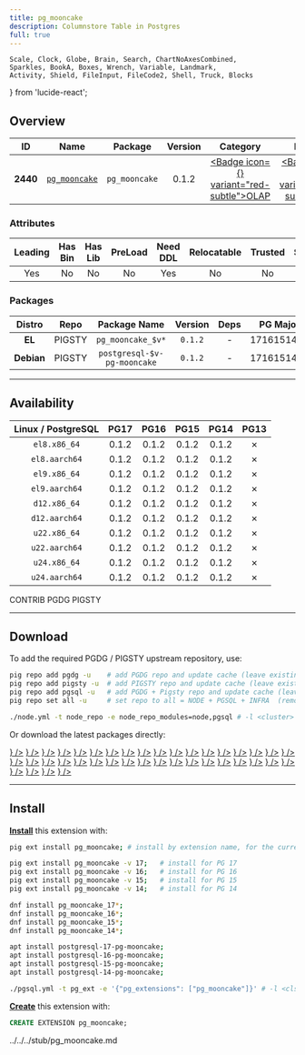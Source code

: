 ```yaml
---
title: pg_mooncake
description: Columnstore Table in Postgres
full: true
---
```


    Scale, Clock, Globe, Brain, Search, ChartNoAxesCombined,
    Sparkles, BookA, Boxes, Wrench, Variable, Landmark,
    Activity, Shield, FileInput, FileCode2, Shell, Truck, Blocks
} from 'lucide-react';

## Overview

| <TooltipIconButton tooltip="Extension unique identifier" side="top">ID</TooltipIconButton> | <TooltipIconButton tooltip="Extension name" side="top">Name</TooltipIconButton> | <TooltipIconButton tooltip="Package name for installation" side="top">Package</TooltipIconButton> | <TooltipIconButton tooltip="Latest available extension version" side="top">Version</TooltipIconButton> | <TooltipIconButton tooltip="Extension category" side="top">Category</TooltipIconButton> | <TooltipIconButton tooltip="Open source license" side="top">License</TooltipIconButton> | <TooltipIconButton tooltip="Programming language" side="top">Lang</TooltipIconButton> |
|:--------:|:--------:|:----------:|:--------------:|:---------------------------------------:|:------------------------------------------------------:|:----:|
| **2440** | [`pg_mooncake`](https://github.com/Mooncake-Labs/pg_mooncake) | `pg_mooncake` | 0.1.2 | <a href="/ext/olap" className="no-underline"><Badge icon={<ChartNoAxesCombined />} variant="red-subtle">OLAP</Badge></a> | <a href="/ext/list/license#mit" className="no-underline"><Badge icon={<Scale />} variant="blue-subtle">MIT</Badge></a> | <a href="/ext/list/lang#c-1"><Badge icon={<FileCode2 />} variant="purple-subtle">C++</Badge></a> |

### Attributes

| <TooltipIconButton tooltip="The Primary Leading extension in the Package" side="top">Leading</TooltipIconButton> | <TooltipIconButton tooltip="Contains binary utils" side="top">Has Bin</TooltipIconButton> | <TooltipIconButton tooltip="Contains .so shared library files" side="top">Has Lib</TooltipIconButton> | <TooltipIconButton tooltip="Requires preloading via shared_preload_libraries" side="top">PreLoad</TooltipIconButton> | <TooltipIconButton tooltip="Requires CREATE EXTENSION DDL command" side="top">Need DDL</TooltipIconButton> | <TooltipIconButton tooltip="Can be installed in any schema" side="top">Relocatable</TooltipIconButton> | <TooltipIconButton tooltip="Can be created by non-superuser" side="top">Trusted</TooltipIconButton> | <TooltipIconButton tooltip="Schemas used by this extension" side="top">Schemas</TooltipIconButton> |
|:-------:|:-------:|:-------:|:-------:|:--------:|:-----------:|:-------:|:-------:|
| Yes | No | No | No | Yes | No | No | - |

### Packages

| <TooltipIconButton tooltip="Linux distribution family, EL or Debian" side="top">Distro</TooltipIconButton> | <TooltipIconButton tooltip="Package repository" side="top">Repo</TooltipIconButton> | <TooltipIconButton tooltip="The RPM/DEB Package Name Pattern (replace $v with real pg major)" side="top">Package Name</TooltipIconButton> | <TooltipIconButton tooltip="Latest package version" side="top">Version</TooltipIconButton> | <TooltipIconButton tooltip="RPM/DEB Package dependencies" side="top">Deps</TooltipIconButton> | <TooltipIconButton tooltip="Available in these PostgreSQL Major Versions" side="top">PG Major</TooltipIconButton> |
|:----------:|:--------:|:------------------------:|:-----------:|:------------:|:------------------:|
|   **EL**   | <Badge variant="amber-subtle"><span className="font-bold">PIGSTY</span></Badge> | `pg_mooncake_$v*` | `0.1.2` | - | <Badge variant="green-subtle">17</Badge><Badge variant="green-subtle">16</Badge><Badge variant="green-subtle">15</Badge><Badge variant="green-subtle">14</Badge><Badge variant="red-subtle">13</Badge> |
| **Debian** | <Badge variant="amber-subtle"><span className="font-bold">PIGSTY</span></Badge> | `postgresql-$v-pg-mooncake` | `0.1.2` | - | <Badge variant="green-subtle">17</Badge><Badge variant="green-subtle">16</Badge><Badge variant="green-subtle">15</Badge><Badge variant="green-subtle">14</Badge><Badge variant="red-subtle">13</Badge> |



------

## Availability

| <TooltipIconButton tooltip="Linux Distro Arch / PostgreSQL Major Version" side="top">Linux / PostgreSQL </TooltipIconButton> | **PG17** | **PG16** | **PG15** | **PG14** | <span className="text-red-500">**PG13**</span> |
|:-----:|:-----:|:-----:|:-----:|:-----:|:-----:|
| `el8.x86_64` | <Badge variant="amber-subtle">0.1.2</Badge> | <Badge variant="amber-subtle">0.1.2</Badge> | <Badge variant="amber-subtle">0.1.2</Badge> | <Badge variant="amber-subtle">0.1.2</Badge> | <Badge variant="red-subtle">✗</Badge> |
| `el8.aarch64` | <Badge variant="amber-subtle">0.1.2</Badge> | <Badge variant="amber-subtle">0.1.2</Badge> | <Badge variant="amber-subtle">0.1.2</Badge> | <Badge variant="amber-subtle">0.1.2</Badge> | <Badge variant="red-subtle">✗</Badge> |
| `el9.x86_64` | <Badge variant="amber-subtle">0.1.2</Badge> | <Badge variant="amber-subtle">0.1.2</Badge> | <Badge variant="amber-subtle">0.1.2</Badge> | <Badge variant="amber-subtle">0.1.2</Badge> | <Badge variant="red-subtle">✗</Badge> |
| `el9.aarch64` | <Badge variant="amber-subtle">0.1.2</Badge> | <Badge variant="amber-subtle">0.1.2</Badge> | <Badge variant="amber-subtle">0.1.2</Badge> | <Badge variant="amber-subtle">0.1.2</Badge> | <Badge variant="red-subtle">✗</Badge> |
| `d12.x86_64` | <Badge variant="amber-subtle">0.1.2</Badge> | <Badge variant="amber-subtle">0.1.2</Badge> | <Badge variant="amber-subtle">0.1.2</Badge> | <Badge variant="amber-subtle">0.1.2</Badge> | <Badge variant="red-subtle">✗</Badge> |
| `d12.aarch64` | <Badge variant="amber-subtle">0.1.2</Badge> | <Badge variant="amber-subtle">0.1.2</Badge> | <Badge variant="amber-subtle">0.1.2</Badge> | <Badge variant="amber-subtle">0.1.2</Badge> | <Badge variant="red-subtle">✗</Badge> |
| `u22.x86_64` | <Badge variant="amber-subtle">0.1.2</Badge> | <Badge variant="amber-subtle">0.1.2</Badge> | <Badge variant="amber-subtle">0.1.2</Badge> | <Badge variant="amber-subtle">0.1.2</Badge> | <Badge variant="red-subtle">✗</Badge> |
| `u22.aarch64` | <Badge variant="amber-subtle">0.1.2</Badge> | <Badge variant="amber-subtle">0.1.2</Badge> | <Badge variant="amber-subtle">0.1.2</Badge> | <Badge variant="amber-subtle">0.1.2</Badge> | <Badge variant="red-subtle">✗</Badge> |
| `u24.x86_64` | <Badge variant="amber-subtle">0.1.2</Badge> | <Badge variant="amber-subtle">0.1.2</Badge> | <Badge variant="amber-subtle">0.1.2</Badge> | <Badge variant="amber-subtle">0.1.2</Badge> | <Badge variant="red-subtle">✗</Badge> |
| `u24.aarch64` | <Badge variant="amber-subtle">0.1.2</Badge> | <Badge variant="amber-subtle">0.1.2</Badge> | <Badge variant="amber-subtle">0.1.2</Badge> | <Badge variant="amber-subtle">0.1.2</Badge> | <Badge variant="red-subtle">✗</Badge> |

<Badge variant="green-subtle"><span className="font-black">CONTRIB</span></Badge> <Badge variant="blue-subtle"><span className="font-black">PGDG</span></Badge> <Badge variant="amber-subtle"><span className="font-black">PIGSTY</span></Badge>

------

## Download

To add the required PGDG / PIGSTY upstream repository, use:

```bash tab="pig"
pig repo add pgdg -u    # add PGDG repo and update cache (leave existing repos)
pig repo add pigsty -u  # add PIGSTY repo and update cache (leave existing repos)
pig repo add pgsql -u   # add PGDG + Pigsty repo and update cache (leave existing repos)
pig repo set all -u     # set repo to all = NODE + PGSQL + INFRA  (remove existing repos)
```
```bash tab="pigsty"
./node.yml -t node_repo -e node_repo_modules=node,pgsql # -l <cluster>
```

Or download the latest packages directly:

<Files>
    <Folder name="el8.x86_64">
        <a href="https://repo.pigsty.io/yum/pgsql/el8.x86_64/pg_mooncake_17-0.1.2-1PIGSTY.el8.x86_64.rpm"><File name="pg_mooncake_17-0.1.2-1PIGSTY.el8.x86_64.rpm" icon={<Package className="text-emerald-500" />} /></a>
        <a href="https://repo.pigsty.io/yum/pgsql/el8.x86_64/pg_mooncake_16-0.1.2-1PIGSTY.el8.x86_64.rpm"><File name="pg_mooncake_16-0.1.2-1PIGSTY.el8.x86_64.rpm" icon={<Package className="text-emerald-500" />} /></a>
        <a href="https://repo.pigsty.io/yum/pgsql/el8.x86_64/pg_mooncake_15-0.1.2-1PIGSTY.el8.x86_64.rpm"><File name="pg_mooncake_15-0.1.2-1PIGSTY.el8.x86_64.rpm" icon={<Package className="text-emerald-500" />} /></a>
        <a href="https://repo.pigsty.io/yum/pgsql/el8.x86_64/pg_mooncake_14-0.1.2-1PIGSTY.el8.x86_64.rpm"><File name="pg_mooncake_14-0.1.2-1PIGSTY.el8.x86_64.rpm" icon={<Package className="text-emerald-500" />} /></a>
    </Folder>
    <Folder name="el8.aarch64">
        <a href="https://repo.pigsty.io/yum/pgsql/el8.aarch64/pg_mooncake_17-0.1.2-1PIGSTY.el8.aarch64.rpm"><File name="pg_mooncake_17-0.1.2-1PIGSTY.el8.aarch64.rpm" icon={<Package className="text-orange-500" />} /></a>
        <a href="https://repo.pigsty.io/yum/pgsql/el8.aarch64/pg_mooncake_16-0.1.2-1PIGSTY.el8.aarch64.rpm"><File name="pg_mooncake_16-0.1.2-1PIGSTY.el8.aarch64.rpm" icon={<Package className="text-orange-500" />} /></a>
        <a href="https://repo.pigsty.io/yum/pgsql/el8.aarch64/pg_mooncake_15-0.1.2-1PIGSTY.el8.aarch64.rpm"><File name="pg_mooncake_15-0.1.2-1PIGSTY.el8.aarch64.rpm" icon={<Package className="text-orange-500" />} /></a>
        <a href="https://repo.pigsty.io/yum/pgsql/el8.aarch64/pg_mooncake_14-0.1.2-1PIGSTY.el8.aarch64.rpm"><File name="pg_mooncake_14-0.1.2-1PIGSTY.el8.aarch64.rpm" icon={<Package className="text-orange-500" />} /></a>
    </Folder>
    <Folder name="el9.x86_64">
        <a href="https://repo.pigsty.io/yum/pgsql/el9.x86_64/pg_mooncake_17-0.1.2-1PIGSTY.el9.x86_64.rpm"><File name="pg_mooncake_17-0.1.2-1PIGSTY.el9.x86_64.rpm" icon={<Package className="text-emerald-500" />} /></a>
        <a href="https://repo.pigsty.io/yum/pgsql/el9.x86_64/pg_mooncake_16-0.1.2-1PIGSTY.el9.x86_64.rpm"><File name="pg_mooncake_16-0.1.2-1PIGSTY.el9.x86_64.rpm" icon={<Package className="text-emerald-500" />} /></a>
        <a href="https://repo.pigsty.io/yum/pgsql/el9.x86_64/pg_mooncake_15-0.1.2-1PIGSTY.el9.x86_64.rpm"><File name="pg_mooncake_15-0.1.2-1PIGSTY.el9.x86_64.rpm" icon={<Package className="text-emerald-500" />} /></a>
        <a href="https://repo.pigsty.io/yum/pgsql/el9.x86_64/pg_mooncake_14-0.1.2-1PIGSTY.el9.x86_64.rpm"><File name="pg_mooncake_14-0.1.2-1PIGSTY.el9.x86_64.rpm" icon={<Package className="text-emerald-500" />} /></a>
    </Folder>
    <Folder name="el9.aarch64">
        <a href="https://repo.pigsty.io/yum/pgsql/el9.aarch64/pg_mooncake_17-0.1.2-1PIGSTY.el9.aarch64.rpm"><File name="pg_mooncake_17-0.1.2-1PIGSTY.el9.aarch64.rpm" icon={<Package className="text-orange-500" />} /></a>
        <a href="https://repo.pigsty.io/yum/pgsql/el9.aarch64/pg_mooncake_16-0.1.2-1PIGSTY.el9.aarch64.rpm"><File name="pg_mooncake_16-0.1.2-1PIGSTY.el9.aarch64.rpm" icon={<Package className="text-orange-500" />} /></a>
        <a href="https://repo.pigsty.io/yum/pgsql/el9.aarch64/pg_mooncake_15-0.1.2-1PIGSTY.el9.aarch64.rpm"><File name="pg_mooncake_15-0.1.2-1PIGSTY.el9.aarch64.rpm" icon={<Package className="text-orange-500" />} /></a>
        <a href="https://repo.pigsty.io/yum/pgsql/el9.aarch64/pg_mooncake_14-0.1.2-1PIGSTY.el9.aarch64.rpm"><File name="pg_mooncake_14-0.1.2-1PIGSTY.el9.aarch64.rpm" icon={<Package className="text-orange-500" />} /></a>
    </Folder>
    <Folder name="d12.x86_64">
        <a href="https://repo.pigsty.io/apt/pgsql/bookworm/pool/main/p/pg-mooncake/postgresql-17-pg-mooncake_0.1.2-1PIGSTY~bookworm_amd64.deb"><File name="postgresql-17-pg-mooncake_0.1.2-1PIGSTY~bookworm_amd64.deb" icon={<Box className="text-emerald-500" />} /></a>
        <a href="https://repo.pigsty.io/apt/pgsql/bookworm/pool/main/p/pg-mooncake/postgresql-16-pg-mooncake_0.1.2-1PIGSTY~bookworm_amd64.deb"><File name="postgresql-16-pg-mooncake_0.1.2-1PIGSTY~bookworm_amd64.deb" icon={<Box className="text-emerald-500" />} /></a>
        <a href="https://repo.pigsty.io/apt/pgsql/bookworm/pool/main/p/pg-mooncake/postgresql-15-pg-mooncake_0.1.2-1PIGSTY~bookworm_amd64.deb"><File name="postgresql-15-pg-mooncake_0.1.2-1PIGSTY~bookworm_amd64.deb" icon={<Box className="text-emerald-500" />} /></a>
        <a href="https://repo.pigsty.io/apt/pgsql/bookworm/pool/main/p/pg-mooncake/postgresql-14-pg-mooncake_0.1.2-1PIGSTY~bookworm_amd64.deb"><File name="postgresql-14-pg-mooncake_0.1.2-1PIGSTY~bookworm_amd64.deb" icon={<Box className="text-emerald-500" />} /></a>
    </Folder>
    <Folder name="d12.aarch64">
        <a href="https://repo.pigsty.io/apt/pgsql/bookworm/pool/main/p/pg-mooncake/postgresql-17-pg-mooncake_0.1.2-1PIGSTY~bookworm_arm64.deb"><File name="postgresql-17-pg-mooncake_0.1.2-1PIGSTY~bookworm_arm64.deb" icon={<Box className="text-orange-500" />} /></a>
        <a href="https://repo.pigsty.io/apt/pgsql/bookworm/pool/main/p/pg-mooncake/postgresql-16-pg-mooncake_0.1.2-1PIGSTY~bookworm_arm64.deb"><File name="postgresql-16-pg-mooncake_0.1.2-1PIGSTY~bookworm_arm64.deb" icon={<Box className="text-orange-500" />} /></a>
        <a href="https://repo.pigsty.io/apt/pgsql/bookworm/pool/main/p/pg-mooncake/postgresql-15-pg-mooncake_0.1.2-1PIGSTY~bookworm_arm64.deb"><File name="postgresql-15-pg-mooncake_0.1.2-1PIGSTY~bookworm_arm64.deb" icon={<Box className="text-orange-500" />} /></a>
        <a href="https://repo.pigsty.io/apt/pgsql/bookworm/pool/main/p/pg-mooncake/postgresql-14-pg-mooncake_0.1.2-1PIGSTY~bookworm_arm64.deb"><File name="postgresql-14-pg-mooncake_0.1.2-1PIGSTY~bookworm_arm64.deb" icon={<Box className="text-orange-500" />} /></a>
    </Folder>
    <Folder name="u22.x86_64">
        <a href="https://repo.pigsty.io/apt/pgsql/jammy/pool/main/p/pg-mooncake/postgresql-17-pg-mooncake_0.1.2-1PIGSTY~jammy_amd64.deb"><File name="postgresql-17-pg-mooncake_0.1.2-1PIGSTY~jammy_amd64.deb" icon={<Box className="text-emerald-500" />} /></a>
        <a href="https://repo.pigsty.io/apt/pgsql/jammy/pool/main/p/pg-mooncake/postgresql-16-pg-mooncake_0.1.2-1PIGSTY~jammy_amd64.deb"><File name="postgresql-16-pg-mooncake_0.1.2-1PIGSTY~jammy_amd64.deb" icon={<Box className="text-emerald-500" />} /></a>
        <a href="https://repo.pigsty.io/apt/pgsql/jammy/pool/main/p/pg-mooncake/postgresql-15-pg-mooncake_0.1.2-1PIGSTY~jammy_amd64.deb"><File name="postgresql-15-pg-mooncake_0.1.2-1PIGSTY~jammy_amd64.deb" icon={<Box className="text-emerald-500" />} /></a>
        <a href="https://repo.pigsty.io/apt/pgsql/jammy/pool/main/p/pg-mooncake/postgresql-14-pg-mooncake_0.1.2-1PIGSTY~jammy_amd64.deb"><File name="postgresql-14-pg-mooncake_0.1.2-1PIGSTY~jammy_amd64.deb" icon={<Box className="text-emerald-500" />} /></a>
    </Folder>
    <Folder name="u22.aarch64">
        <a href="https://repo.pigsty.io/apt/pgsql/jammy/pool/main/p/pg-mooncake/postgresql-17-pg-mooncake_0.1.2-1PIGSTY~jammy_arm64.deb"><File name="postgresql-17-pg-mooncake_0.1.2-1PIGSTY~jammy_arm64.deb" icon={<Box className="text-orange-500" />} /></a>
        <a href="https://repo.pigsty.io/apt/pgsql/jammy/pool/main/p/pg-mooncake/postgresql-16-pg-mooncake_0.1.2-1PIGSTY~jammy_arm64.deb"><File name="postgresql-16-pg-mooncake_0.1.2-1PIGSTY~jammy_arm64.deb" icon={<Box className="text-orange-500" />} /></a>
        <a href="https://repo.pigsty.io/apt/pgsql/jammy/pool/main/p/pg-mooncake/postgresql-15-pg-mooncake_0.1.2-1PIGSTY~jammy_arm64.deb"><File name="postgresql-15-pg-mooncake_0.1.2-1PIGSTY~jammy_arm64.deb" icon={<Box className="text-orange-500" />} /></a>
        <a href="https://repo.pigsty.io/apt/pgsql/jammy/pool/main/p/pg-mooncake/postgresql-14-pg-mooncake_0.1.2-1PIGSTY~jammy_arm64.deb"><File name="postgresql-14-pg-mooncake_0.1.2-1PIGSTY~jammy_arm64.deb" icon={<Box className="text-orange-500" />} /></a>
    </Folder>
    <Folder name="u24.x86_64">
        <a href="https://repo.pigsty.io/apt/pgsql/noble/pool/main/p/pg-mooncake/postgresql-17-pg-mooncake_0.1.2-1PIGSTY~noble_amd64.deb"><File name="postgresql-17-pg-mooncake_0.1.2-1PIGSTY~noble_amd64.deb" icon={<Box className="text-emerald-500" />} /></a>
        <a href="https://repo.pigsty.io/apt/pgsql/noble/pool/main/p/pg-mooncake/postgresql-16-pg-mooncake_0.1.2-1PIGSTY~noble_amd64.deb"><File name="postgresql-16-pg-mooncake_0.1.2-1PIGSTY~noble_amd64.deb" icon={<Box className="text-emerald-500" />} /></a>
        <a href="https://repo.pigsty.io/apt/pgsql/noble/pool/main/p/pg-mooncake/postgresql-15-pg-mooncake_0.1.2-1PIGSTY~noble_amd64.deb"><File name="postgresql-15-pg-mooncake_0.1.2-1PIGSTY~noble_amd64.deb" icon={<Box className="text-emerald-500" />} /></a>
        <a href="https://repo.pigsty.io/apt/pgsql/noble/pool/main/p/pg-mooncake/postgresql-14-pg-mooncake_0.1.2-1PIGSTY~noble_amd64.deb"><File name="postgresql-14-pg-mooncake_0.1.2-1PIGSTY~noble_amd64.deb" icon={<Box className="text-emerald-500" />} /></a>
    </Folder>
    <Folder name="u24.aarch64">
        <a href="https://repo.pigsty.io/apt/pgsql/noble/pool/main/p/pg-mooncake/postgresql-17-pg-mooncake_0.1.2-1PIGSTY~noble_arm64.deb"><File name="postgresql-17-pg-mooncake_0.1.2-1PIGSTY~noble_arm64.deb" icon={<Box className="text-orange-500" />} /></a>
        <a href="https://repo.pigsty.io/apt/pgsql/noble/pool/main/p/pg-mooncake/postgresql-16-pg-mooncake_0.1.2-1PIGSTY~noble_arm64.deb"><File name="postgresql-16-pg-mooncake_0.1.2-1PIGSTY~noble_arm64.deb" icon={<Box className="text-orange-500" />} /></a>
        <a href="https://repo.pigsty.io/apt/pgsql/noble/pool/main/p/pg-mooncake/postgresql-15-pg-mooncake_0.1.2-1PIGSTY~noble_arm64.deb"><File name="postgresql-15-pg-mooncake_0.1.2-1PIGSTY~noble_arm64.deb" icon={<Box className="text-orange-500" />} /></a>
        <a href="https://repo.pigsty.io/apt/pgsql/noble/pool/main/p/pg-mooncake/postgresql-14-pg-mooncake_0.1.2-1PIGSTY~noble_arm64.deb"><File name="postgresql-14-pg-mooncake_0.1.2-1PIGSTY~noble_arm64.deb" icon={<Box className="text-orange-500" />} /></a>
    </Folder>
</Files>

------

## Install

[**Install**](/docs/pgsql/extension/install) this extension with:

```bash tab="pig"
pig ext install pg_mooncake; # install by extension name, for the current active PG version

pig ext install pg_mooncake -v 17;   # install for PG 17
pig ext install pg_mooncake -v 16;   # install for PG 16
pig ext install pg_mooncake -v 15;   # install for PG 15
pig ext install pg_mooncake -v 14;   # install for PG 14
```
```bash tab="yum" 
dnf install pg_mooncake_17*;
dnf install pg_mooncake_16*;
dnf install pg_mooncake_15*;
dnf install pg_mooncake_14*;
```
```bash tab="apt" 
apt install postgresql-17-pg-mooncake;
apt install postgresql-16-pg-mooncake;
apt install postgresql-15-pg-mooncake;
apt install postgresql-14-pg-mooncake;
```
```bash tab="ansible"
./pgsql.yml -t pg_ext -e '{"pg_extensions": ["pg_mooncake"]}' # -l <cls>
```

[**Create**](/docs/pgsql/extension/create) this extension with:

```sql
CREATE EXTENSION pg_mooncake;
```


<include>../../../stub/pg_mooncake.md</include>
